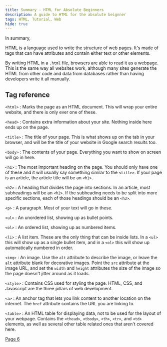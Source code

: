 ```yaml
---
title: Summary - HTML for Absolute Beginners
description: A guide to HTML for the absolute beignner
tags: HTML, Tutorial, Web
hide: true
---
```


In summary,

HTML is a language used to write the structure of web pages. It's made of tags that can have attributes and contain either text or other elements.

By writing HTML in a `.html` file, browsers are able to read it as a webpage. This is the same way all websites work, although many sites generate the HTML from other code and data from databases rather than having developers write it all manually.

## Tag reference

`<html>`
: Marks the page as an HTML document. This will wrap your entire website, and there is only ever one of these.

`<head>`
: Contains extra information about your site. Nothing inside here ends up on the page.

`<title>`
: The title of your page. This is what shows up on the tab in your browser, and will be the title of your website in Google search results too.

`<body>`
: The contents of your page. Everything you want to show on screen will go in here.

`<h1>`
: The most important heading on the page. You should only have one of these and it will usually say something similar to the `<title>`. If your page is an article, the article title will be an `<h1>`.

`<h2>`
: A heading that divides the page into sections. In an article, most subheadings will be an `<h2>`. If the subheading needs to be split into more specific sections, each of those headings should be an `<h3>`.

`<p>`
: A paragraph. Most of your text will go in these.

`<ul>`
: An unordered list, showing up as bullet points.

`<ol>`
: An ordered list, showing up as numbered items.

`<li>`
: A list item. These are the only thing that can be inside lists. In a `<ul>` this will show up as a single bullet item, and in a `<ol>` this will show up automatically numbered in order.

`<img>`
: An image. Use the `alt` attribute to describe the image, or leave the `alt` attribute blank for decorative images. Point the `src` attribute at the image URL, and set the `width` and `height` attributes the size of the image so the page doesn't jitter around as it loads.

`<style>`
: Contains CSS used for styling the page. HTML, CSS, and Javascript are the three pillars of web development.

`<a>`
: An anchor tag that lets you link content to another location on the internet. The `href` attribute contains the URL you are linking to.

`<table>`
: An HTML table for displaying data, not to be used for the layout of your webpage. Contains the `<thead>`, `<tbody>`, `<th>`, `<tr>`, and `<td>` elements, as well as several other table related ones that aren't covered here.

[Page 6](./html-for-beginners-07)
